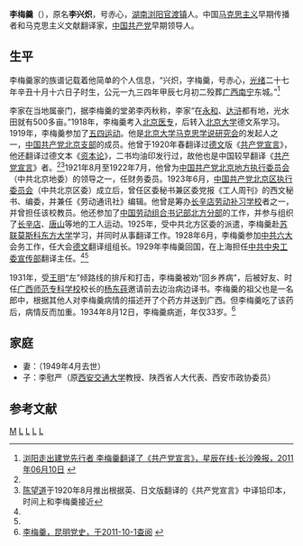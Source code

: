 '''李梅羹'''（{{bd|1901年|11月26日|1934年|8月12日}}），原名'''李兴炽'''，号赤心，[[湖南|湖南]][[浏阳|浏阳]][[官渡镇|官渡镇]]人。中国[[马克思主义|马克思主义]]早期传播者和马克思主义文献翻译家，[[中国共产党|中国共产党]]早期领导人。

==生平==
李梅羹家的族谱记载着他简单的个人信息，“兴炽，字梅羹，号赤心，[[光绪|光绪]]二十七年辛丑十月十六日子时生，公元一九三四年甲辰七月初二殁葬[[广西|广西]][[南宁|南宁]]东城。”<ref name=changsha>[http://news.changsha.cn/cs/2/201106/t20110610_1262603.htm 浏阳走出建党先行者 李梅羹翻译了《共产党宣言》，星辰在线-长沙晚报，2011年06月10日] {{webarchive|url=https://web.archive.org/web/20110811000203/http://news.changsha.cn/cs/2/201106/t20110610_1262603.htm |date=2011年8月11日 }}</ref>

李家在当地属豪门，据李梅羹的堂弟李丙秋称，李家“在[[永和镇_(浏阳市)|永和]]、[[达浒镇|达浒]]都有地，光水田就有500多亩。”1918年，李梅羹考入[[北京医学专科学校|北京医专]]，后转入[[北京大学|北京大学]]德文系学习。1919年，李梅羹参加了[[五四运动|五四运动]]。他是[[北京大学|北京大学]][[马克思学说研究会|马克思学说研究会]]的发起人之一，[[中国共产党北京支部|中国共产党北京支部]]的成员。他曾于1920年春翻译过[[德文|德文]]版《[[共产党宣言|共产党宣言]]》，他还翻译过德文本《[[资本论|资本论]]》，二书均油印发行过，故他也是中国较早翻译《[[共产党宣言|共产党宣言]]》者。<ref name=changsha/><ref>[[陈望道|陈望道]]于1920年8月推出根据英、日文版翻译的《共产党宣言》中译铅印本，时间上和李梅羹接近</ref>1921年8月至1922年7月，他曾为[[中国共产党北京地方执行委员会|中国共产党北京地方执行委员会]]（中共北京地委）的领导之一，任财务委员。1923年6月，[[中国共产党北京区执行委员会|中国共产党北京区执行委员会]]（中共北京区委）成立后，曾任区委秘书兼区委党报《工人周刊》的西文秘书、编委，并兼任《劳动通讯社》编辑。他曾是筹办[[长辛店劳动补习学校|长辛店劳动补习学校]]者之一，并曾担任该校教员。他还参加了[[中国劳动组合书记部北方分部|中国劳动组合书记部北方分部]]的工作，并参与组织了[[长辛店|长辛店]]、[[唐山|唐山]]等地的工人运动。1925年，受中共北方区委的派遣，李梅羹赴[[苏联|苏联]][[莫斯科东方大学|莫斯科东方大学]]学习，并同时从事翻译工作。1928年6月，李梅羹参加[[中共六大|中共六大]]会务工作，任大会[[德文|德文]]翻译组组长。1929年李梅羹回国，在上海担任[[中共中央宣传部|中共中央工委宣传部]]翻译主任。<ref name=changsha/><ref name=kunming/>

1931年，受[[王明|王明]]“左”倾路线的排斥和打击，李梅羹被劝“回乡养病”，后被好友、时任[[广西师范专科学校|广西师范专科学校]]校长的[[杨东莼|杨东莼]]邀请前去边治病边译书。李梅羹的祖父也是一名郎中，根据其他人对李梅羹病情的描述开了个药方并送到广西。但李梅羹吃了该药后，病情反而加重。1934年8月12日，李梅羹病逝，年仅33岁。<ref name=kunming>[http://kmds.km.gov.cn/dsbl/dsrw/lmn/262232595320.shtml 李梅羹，昆明党史，于2011-10-1查阅] {{webarchive|url=https://web.archive.org/web/20110406204827/http://kmds.km.gov.cn/dsbl/dsrw/lmn/262232595320.shtml |date=2011-04-06 }}</ref>

==家庭==
*妻：（1949年4月去世）
*子：李慰严（原[[西安交通大学|西安交通大学]]教授、陕西省人大代表、西安市政协委员）

==参考文献==
{{reflist}}

{{马克思主义在中国的早期传播}}
[[Category:李姓|M]]
[[Category:浏阳人|L]]
[[Category:中国共产党党员|L]]
[[Category:中国翻译家|L]]
[[Category:莫斯科中山大学校友|L]]